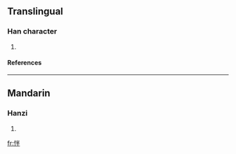 ==Translingual==
===Han character===
{{Han char|rn=61|rad=心|as=05|sn=8|four=9905<sub>0</sub>|canj=心火手 (PFQ)}}
# {{defn|Han|sort=心05}}
====References====
{{Han ref|kx=0380.070|dkj=10438|dj=0708.070|hdz=42287.020|uh=6011|ud=24593|bh=CCAD|bd=52397}}
----
==Mandarin==
===Hanzi===
{{cmn-hanzi|pin=[[bàn]] ([[ban4]])|wg=pan<sup>4</sup>}}
# {{defn|Mandarin}}

[[fr:怑]]